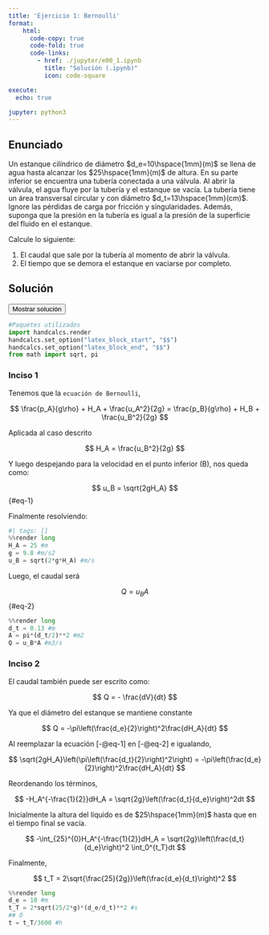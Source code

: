 ```yaml
---
title: 'Ejercicio 1: Bernoulli'
format:
    html: 
      code-copy: true
      code-fold: true
      code-links:
        - href: ./jupyter/e00_1.ipynb
          title: "Solución (.ipynb)"
          icon: code-square

execute: 
  echo: true

jupyter: python3
---
```


## Enunciado

Un estanque cilíndrico de diámetro $d_e=10\hspace{1mm}(m)$ se llena de agua hasta alcanzar los $25\hspace{1mm}(m)$ de altura. En su parte inferior se encuentra una tubería conectada a una válvula. Al abrir la válvula, el agua fluye por la tubería y el estanque se vacía. La tubería tiene un área transversal circular y con diámetro $d_t=13\hspace{1mm}(cm)$. Ignore las pérdidas de carga por fricción y singularidades. Además, suponga que la presión en la tubería es igual a la presión de la superficie del fluido en el estanque.

Calcule lo siguiente:

1. El caudal que sale por la tubería al momento de abrir la válvula.
2. El tiempo que se demora el estanque en vaciarse por completo.

## Solución

<button class="btn btn-success" data-bs-toggle="collapse" href="#e00_1-sol" aria-expanded="false">Mostrar solución</button>

::: {#e00_1-sol .collapse .multi-collapse}

```python
#Paquetes utilizados
import handcalcs.render
handcalcs.set_option("latex_block_start", "$$")
handcalcs.set_option("latex_block_end", "$$")
from math import sqrt, pi
```

### Inciso 1

Tenemos que la `ecuación de Bernoulli`,

$$
\frac{p_A}{g\rho} + H_A + \frac{u_A^2}{2g} = \frac{p_B}{g\rho} + H_B + \frac{u_B^2}{2g}
$$

Aplicada al caso descrito

$$
H_A = \frac{u_B^2}{2g}
$$

Y luego despejando para la velocidad en el punto inferior (B), nos queda como:

$$
u_B = \sqrt{2gH_A}
$$ {#eq-1}

Finalmente resolviendo:

```python
#| tags: []
%%render long
H_A = 25 #m
g = 9.8 #m/s2
u_B = sqrt(2*g*H_A) #m/s
```

Luego, el caudal será

$$
Q = u_BA
$$ {#eq-2}

```python
%%render long
d_t = 0.13 #m 
A = pi*(d_t/2)**2 #m2
Q = u_B*A #m3/s
```

### Inciso 2

El caudal también puede ser escrito como:

$$
Q = - \frac{dV}{dt}
$$

Ya que el diámetro del estanque se mantiene constante

$$
Q = -\pi\left(\frac{d_e}{2}\right)^2\frac{dH_A}{dt}
$$

Al reemplazar la ecuación [-@eq-1] en [-@eq-2] e igualando,

$$
\sqrt{2gH_A}\left(\pi\left(\frac{d_t}{2}\right)^2\right) = -\pi\left(\frac{d_e}{2}\right)^2\frac{dH_A}{dt}
$$

Reordenando los términos,

$$
-H_A^{-\frac{1}{2}}dH_A = \sqrt{2g}\left(\frac{d_t}{d_e}\right)^2dt
$$

Inicialmente la altura del líquido es de $25\hspace{1mm}(m)$ hasta que en el tiempo final se vacía.

$$
-\int_{25}^{0}H_A^{-\frac{1}{2}}dH_A = \sqrt{2g}\left(\frac{d_t}{d_e}\right)^2 \int_0^{t_T}dt
$$

Finalmente,

$$
t_T = 2\sqrt{\frac{25}{2g}}\left(\frac{d_e}{d_t}\right)^2
$$

```python
%%render long
d_e = 10 #m
t_T = 2*sqrt(25/2*g)*(d_e/d_t)**2 #s
## O
t = t_T/3600 #h
```
:::